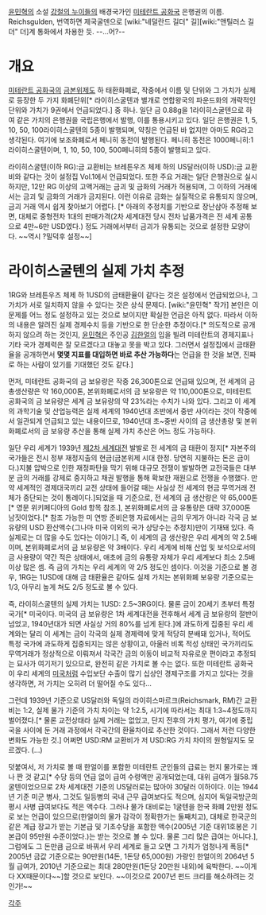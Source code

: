[[윤민혁]]의 소설 [[강철의 누이들]]의 배경국가인 [[미테란트 공화국]] 은행권의 이름. Reichsgulden, 번역하면 제국굴덴으로 [wiki:"네덜란드 길더" 길][wiki:"앤틸러스 길더" 더]계 통화에서 차용한 듯. --...어?--

= 개요 =
[[미테란트 공화국]]의 [[금본위제도]] 하 태환화폐로, 작중에서 이름 및 단위와 그 가치가 실제로 등장한 두 가지 화폐단위[* 라이히스굴텐과 별개로 연합왕국의 파운드화의 개략적인 단위와 가치가 9권에서 언급되었다.] 중 하나. 일단 금 0.88g을 1라이히스굴텐으로 하여 같은 가치의 은행권을 국립은행에서 발행, 이를 통용시키고 있다. 일단 은행권은 1, 5, 10, 50, 100라이히스굴텐의 5종이 발행되며, 약칭은 언급된 바 없지만 아마도 RG라고 생각된다. 여기에 보조화폐로서 페니히 동전이 발행된다. 페니히 동전은 1000페니히:1라이히스굴텐이며, 1, 10, 50, 100, 500페니히의 5종이 발행되고 있다.

라이히스굴텐(이하 RG):금 교환비는 브레튼우즈 체제 하의 US달러(이하 USD):금 교환비와 같다는 것이 설정집 Vol.1에서 언급되었다. 또한 주요 거래는 일단 은행권으로 실시하지만, 12만 RG 이상의 고액거래는 금괴 및 금화의 거래가 허용되며, 그 이하의 거래에서는 금괴 및 금화의 거래가 금지된다. 이런 이유로 금화는 실질적으로 유통되지 않으며, 금괴 거래 역시 쉽게 찾아보기 어렵다. [* 아래의 추정치를 기반으로 장난삼아 추정해 보면, 대체로 중형전차 1대의 판매가격(2차 세계대전 당시 전차 납품가격은 전 세계 공통으로 4만~6만 USD였다.) 정도 거래에서부터 금괴가 유통되는 것으로 설정한 모양이다. ~~역시 ?밀덕후 설정~~]

= 라이히스굴텐의 실제 가치 추정 =
1RG와 브레튼우즈 체제 하 1USD의 금태환율이 같다는 것은 설정에서 언급되었으나, 그 가치가 서로 일치하지 않을 수 있다는 것은 상식 문제다. [wiki:"윤민혁" 작가] 본인은 이 문제를 어느 정도 설정하고 있는 것으로 보이지만 확실한 언급은 아직 없다. 따라서 이하의 내용은 알려진 실제 경제수치 등을 기반으로 한 단순한 추정이다.[* 의도적으로 공개하지 않으려 하는 것인지, [[윤민혁]]은 주인공 [[김한얼]]의 입을 빌려 미테란트의 경제지표나 기타 국가 경제력은 잘 모르겠다고 대놓고 못을 박고 있다. 그러면서 설정집에서 금태환율을 공개하면서 '''몇몇 지표를 대입하면 바로 추산 가능하다'''는 언급을 한 것을 보면, 진짜로 하는 사람이 있기를 기대했던 것도 같다.]

먼저, 미테란트 공화국의 금 보유량은 작중 26,300톤으로 언급돼 있으며, 전 세계의 금 총생산량은 약 160,000톤, 본위화폐로서의 금 보유량은 약 110,000톤으로, 미테란트 공화국의 금 보유량은 세계 금 보유량의 약 23%라는 수치가 나와 있다. 그리고 이 세계의 과학기술 및 산업능력은 실제 세계의 1940년대 초반에서 중반 사이라는 것이 작중에서 일관되게 언급되고 있는 내용이므로, 1940년대 초~중반 사이의 금 생산총량 및 본위화폐로서의 금 보유량 추산을 통해 실제 가치 추산은 어느 정도 가능하다.

일단 우리 세계가 1939년 [[제2차 세계대전]] 발발로 전 세계의 금 태환이 정지[* 자본주의 국가들은 전시 정부 재정지출의 현금(금본위제 시대 한정. 당연히 지불하는 돈은 금이다.)지불 압박으로 인한 재정파탄을 막기 위해 대규모 전쟁이 발발하면 교전국들은 대부분 금의 거래를 강제로 중지하고 채권 발행을 통해 확보한 재원으로 전쟁을 수행했다. 만약 세계적인 경제대국끼리 교전 상태에 들어갈 때는 사실상 전 세계의 현금 무역거래 전체가 중단되는 것이 통례이다.]되었을 때 기준으로, 전 세계의 금 생산량은 약 65,000톤[* 영문 위키페디아의 Gold 항목 참조.], 본위화폐로서의 금 유통량은 대략 37,000톤 남짓이었다.[* 참조 가능한 미 연방 준비은행 자료에서는 금의 무게가 아니라 각국 금 보유량의 USD 환산액수(그나마 미국 이외의 국가 상당수는 추정치)만이 기재돼 있다. 즉 실제로는 더 많을 수도 있다는 이야기.] 즉, 이 세계의 금 생산량은 우리 세계의 약 2.5배이며, 본위화폐로서의 금 보유량은 약 3배이다. 우리 세계에 비해 산업 및 보석으로서의 금 사용량이 약간 적은 상태에서, 애초에 금의 유통량 자체가 우리 세계보다 최소 2.5배 이상 많은 셈. 즉 금의 가치는 우리 세계의 약 2/5 정도인 셈이다. 이것을 기준으로 볼 경우, 1RG는 1USD에 대해 금 태환율은 같아도 실제 가치는 본위화폐 보유량 기준으로는 1/3, 아무리 높게 쳐도 2/5 정도로 볼 수 있다.

즉, 라이히스굴텐의 실제 가치는 1USD: 2.5~3RG이다. 물론 금이 20세기 초부터 특정 국가[* 미국이다. 미국의 금 보유량은 1차 세계대전을 전후해서 세계 금 보유량의 절반이 넘었고, 1940년대가 되면 사실상 거의 80%를 넘게 된다.]에 과도하게 집중된 우리 세계와는 달리 이 세계는 금이 각국의 실제 경제력에 맞게 적당히 분배돼 있거나, 적어도 특정 국가에 과도하게 집중되지는 않은 상황이고, 아울러 비록 적성 상태인 국가끼리도 무역거래가 정상적으로 이뤄져서 각국간 금의 이동이 비교적 자유로운 편이라고 추정되는 묘사가 여기저기 있으므로, 완전히 같은 가치로 볼 수는 없다. 또한 미테란트 공화국이 우리 세계의 [[미국]]처럼 수입보단 수출이 많기 십상인 경제구조를 가지고 있다는 것을 생각하면, 저 가치는 오히려 더 떨어질 수도 있다...

그런데 1939년 기준으로 US달러와 독일의 라이히스마르크(Reichsmark, RM)간 교환비는 1:2, 실제 물가 기준의 가치 차이는 약 1:2.5, 시기에 따라서는 최대 1:3~4정도까지 벌어졌다.[* 물론 교전상태라 실제 거래는 없었고, 단지 전후의 가치 평가, 여기에 중립국을 사이에 둔 거래 과정에서 각국간의 환율차이로 추산한 것이다. 그래서 저런 다양한 변화도 가능한 것.] 어쩌면 USD:RM 교환비가 저 USD:RG 가치 차이의 원형일지도 모르겠다. (...)


덧붙여서, 저 가치로 볼 때 한얼이를 포함한 미테란트 군인들의 급료는 현지 물가로는 꽤나 짠 것 같고[* 수당 등의 언급 없이 급여 수령액만 공개되었는데, 대위 급여가 월58.75굴텐이었으므로 2차 세계대전 기준의 US달러로는 많아야 30달러 이하이다. 이는 1944년 기준 미군 병사, 그것도 일등병의 국내 근무 급여보다도 적으며, 심지어 독일국방군의 평시 사병 급여보다도 적은 액수다. 그러나 물가 대비로는 1굴텐을 한국 화폐 2만원 정도로 보는 언급이 있으므로(한얼이의 물가 감각이 정확한가는 둘째치고), 대체로 한국군의 같은 계급 장교가 받는 기본급 및 기초수당을 포함한 액수(2005년 기준 대위1호봉은 기본급이 95만원 수준이었다.)는 받는 것으로 볼 수 있다. 물론 그리 많은 급여는 아니다.], 그럼에도 그 돈만큼 금으로 바꿔서 우리 세계로 들고 오면 그 가치가 엄청나게 폭등[* 2005년 금값 기준으로는 90만원(14돈, 1돈당 65,000원) 가량인 한얼이의 2064년 5월 급여가, 2010년 기준으로는 최대 280만원(1돈당 20만원 내외)에 육박한다. ~~이게 다 XX때문이다~~]할 것으로 보인다. ~~이것으로 2007년 펀드 크리를 해소하려는 것인가!~~

[[각주]]
